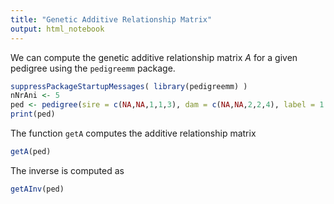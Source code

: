 ```yaml
---
title: "Genetic Additive Relationship Matrix"
output: html_notebook
---
```


We can compute the genetic additive relationship matrix $A$ for a given pedigree using the `pedigreemm` package.

```r
suppressPackageStartupMessages( library(pedigreemm) )
nNrAni <- 5
ped <- pedigree(sire = c(NA,NA,1,1,3), dam = c(NA,NA,2,2,4), label = 1:nNrAni)
print(ped)
```

The function `getA` computes the additive relationship matrix

```r
getA(ped)
```

The inverse is computed as 

```r
getAInv(ped)
```

